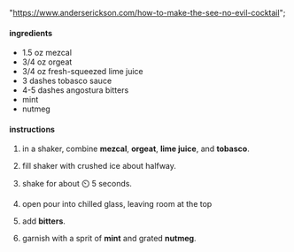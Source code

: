   "https://www.anderserickson.com/how-to-make-the-see-no-evil-cocktail";

#### ingredients

- 1.5 oz mezcal
- 3/4 oz orgeat
- 3/4 oz fresh-squeezed lime juice
- 3 dashes tobasco sauce
- 4-5 dashes angostura bitters
- mint
- nutmeg

#### instructions

1. in a shaker, combine **mezcal**, **orgeat**, **lime juice**, and **tobasco**.

1. fill shaker with crushed ice about halfway.

1. shake for about ⏲️ 5 seconds.

1. open pour into chilled glass, leaving room at the top

1. add **bitters**.

1. garnish with a sprit of **mint** and grated **nutmeg**.
